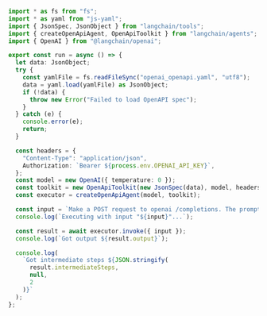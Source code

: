 ```typescript
import * as fs from "fs";
import * as yaml from "js-yaml";
import { JsonSpec, JsonObject } from "langchain/tools";
import { createOpenApiAgent, OpenApiToolkit } from "langchain/agents";
import { OpenAI } from "@langchain/openai";

export const run = async () => {
  let data: JsonObject;
  try {
    const yamlFile = fs.readFileSync("openai_openapi.yaml", "utf8");
    data = yaml.load(yamlFile) as JsonObject;
    if (!data) {
      throw new Error("Failed to load OpenAPI spec");
    }
  } catch (e) {
    console.error(e);
    return;
  }

  const headers = {
    "Content-Type": "application/json",
    Authorization: `Bearer ${process.env.OPENAI_API_KEY}`,
  };
  const model = new OpenAI({ temperature: 0 });
  const toolkit = new OpenApiToolkit(new JsonSpec(data), model, headers);
  const executor = createOpenApiAgent(model, toolkit);

  const input = `Make a POST request to openai /completions. The prompt should be 'tell me a joke.'`;
  console.log(`Executing with input "${input}"...`);

  const result = await executor.invoke({ input });
  console.log(`Got output ${result.output}`);

  console.log(
    `Got intermediate steps ${JSON.stringify(
      result.intermediateSteps,
      null,
      2
    )}`
  );
};
```
